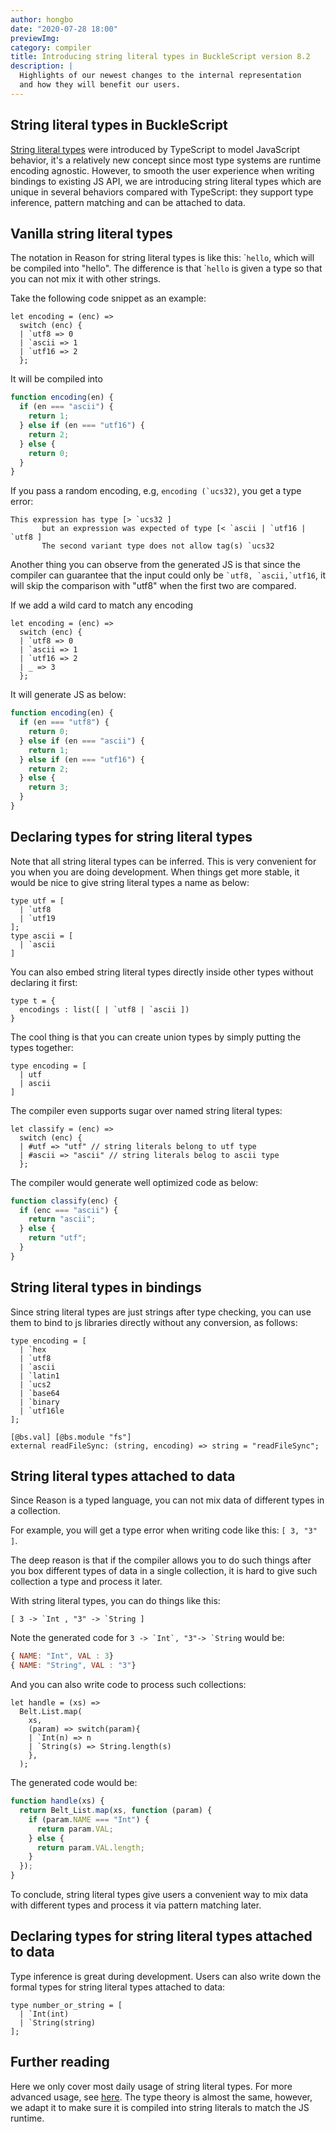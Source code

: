 ```yaml
---
author: hongbo
date: "2020-07-28 18:00"
previewImg:
category: compiler
title: Introducing string literal types in BuckleScript version 8.2
description: |
  Highlights of our newest changes to the internal representation 
  and how they will benefit our users.
---
```



## String literal types in BuckleScript

[String literal types](https://www.typescriptlang.org/docs/handbook/advanced-types.html#string-literal-types) were introduced by TypeScript to model
JavaScript behavior, it's a relatively new concept since most type systems are runtime encoding agnostic. However, to smooth the user experience when writing
bindings to existing JS API, we are introducing string literal types which are unique in several behaviors compared with TypeScript: they support type inference,
pattern matching and can be attached to data.

## Vanilla string literal types

The notation in Reason for string literal types is like this: \``hello`, which will be compiled into "hello". 
The difference is that \``hello` is given a type so that you can not mix it with other strings.

Take the following code snippet as an example:

```reasonml
let encoding = (enc) =>
  switch (enc) {
  | `utf8 => 0
  | `ascii => 1
  | `utf16 => 2
  };
```

It will be compiled into

```js
function encoding(en) {
  if (en === "ascii") {
    return 1;
  } else if (en === "utf16") {
    return 2;
  } else {
    return 0;
  }
}
```

If you pass a random encoding, e.g, `` encoding (`ucs32) ``, you get a type error:

```
This expression has type [> `ucs32 ]
       but an expression was expected of type [< `ascii | `utf16 | `utf8 ]
       The second variant type does not allow tag(s) `ucs32
```

Another thing you can observe from the generated JS is that since the compiler can guarantee that the input could only be `` `utf8, `ascii,`utf16 ``, it will skip the comparison with "utf8" when the first two are compared.

If we add a wild card to match any encoding

```reasonml
let encoding = (enc) =>
  switch (enc) {
  | `utf8 => 0
  | `ascii => 1
  | `utf16 => 2
  | _ => 3
  };
```

It will generate JS as below:

```js
function encoding(en) {
  if (en === "utf8") {
    return 0;
  } else if (en === "ascii") {
    return 1;
  } else if (en === "utf16") {
    return 2;
  } else {
    return 3;
  }
}
```

## Declaring types for string literal types

Note that all string literal types can be inferred. 
This is very convenient for you when you are doing development. When things get more stable, it would be nice to give string literal types a name as below:

```reasonml
type utf = [
  | `utf8
  | `utf19
];
type ascii = [
  | `ascii
]

```
You can also embed string literal types directly inside other types without declaring it first:

```reasonml
type t = {
  encodings : list([ | `utf8 | `ascii ])
}
```

The cool thing is that you can create union types by simply putting the types together:

```reasonml
type encoding = [
  | utf
  | ascii
]
```

The compiler even supports sugar over named string literal types:

```reasonml
let classify = (enc) =>
  switch (enc) {
  | #utf => "utf" // string literals belong to utf type
  | #ascii => "ascii" // string literals belog to ascii type
  };
```

The compiler would generate well optimized code as below:

```js
function classify(enc) {
  if (enc === "ascii") {
    return "ascii";
  } else {
    return "utf";
  }
}
```

## String literal types in bindings

Since string literal types are just strings after type checking, you can use them to 
bind to js libraries directly without any conversion, as follows:

```reasonml
type encoding = [
  | `hex
  | `utf8
  | `ascii
  | `latin1
  | `ucs2
  | `base64
  | `binary
  | `utf16le
];

[@bs.val] [@bs.module "fs"]
external readFileSync: (string, encoding) => string = "readFileSync";
```
## String literal types attached to data

Since Reason is a typed language, you can not mix data of different types in a collection. 

For example, you will get a type error when writing code like this: `[ 3, "3" ]`.

The deep reason is that if the compiler allows you to do such things after you box different types of data in a single collection, it is hard to give such collection a type and process it later.

With string literal types, you can do things like this:

```reasonml
[ 3 -> `Int , "3" -> `String ]
```

Note the generated code for `` 3 -> `Int`, "3"-> `String `` would be:

```js
{ NAME: "Int", VAL : 3}
{ NAME: "String", VAL : "3"}
```

And you can also write code to process such collections:

```reasonml
let handle = (xs) =>
  Belt.List.map(
    xs,
    (param) => switch(param){
    | `Int(n) => n
    | `String(s) => String.length(s)
    },
  );
```

The generated code would be:

```js
function handle(xs) {
  return Belt_List.map(xs, function (param) {
    if (param.NAME === "Int") {
      return param.VAL;
    } else {
      return param.VAL.length;
    }
  });
}
```

To conclude, string literal types give users a convenient way to mix data with different types and process it via pattern matching later.

## Declaring types for string literal types attached to data

Type inference is great during development. Users can also write down the formal types for string literal types attached to data:

```reasonml
type number_or_string = [ 
  | `Int(int) 
  | `String(string)
];
```

## Further reading

Here we only cover most daily usage of string literal types. 
For more advanced usage, see [here](https://caml.inria.fr/pub/docs/manual-ocaml/lablexamples.html#s%3Apolymorphic-variants). 
The type theory is almost the same, however, we adapt it to make sure it is compiled into string literals to match the JS runtime.
